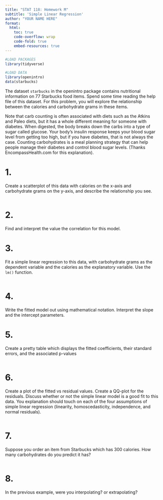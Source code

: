 ```yaml
---
title: "STAT 118: Homework M"
subtitle: 'Simple Linear Regression'
author: "YOUR NAME HERE"
format:
  html: 
    toc: true
    code-overflow: wrap
    code-fold: true
    embed-resources: true
---
```


```r
#LOAD PACKAGES 
library(tidyverse)
```


```r
#LOAD DATA
library(openintro)
data(starbucks)
```

The dataset `starbucks` in the openintro package contains nutritional information on 77 Starbucks food items. Spend some time reading the help file of this dataset. For this problem, you will explore the relationship between the calories and carbohydrate grams in these items.

Note that carb counting is often associated with diets such as the Atkins and Paleo diets, but it has a whole different meaning for someone with diabetes. When digested, the body breaks down the carbs into a type of sugar called glucose. Your body’s insulin response keeps your blood sugar level from getting too high, but if you have diabetes, that is not always the case. Counting carbohydrates is a meal planning strategy that can help people manage their diabetes and control blood sugar levels. (Thanks EncompassHealth.com for this explanation). 

# 1. 
Create a scatterplot of this data with calories on the x-axis and carbohydrate grams on the y-axis, and describe the relationship you see.

```r

```

# 2.
Find and interpret the value the correlation for this model.


# 3.
Fit a simple linear regression to this data, with carbohydrate grams as the dependent variable and the calories as the explanatory variable. Use the `lm()` function.

```r

```


# 4.
Write the fitted model out using mathematical notation. Interpret the slope and the intercept parameters.

# 5.
Create a pretty table which displays the fitted coefficients, their  standard errors, and the associated p-values 


```r

```

# 6.
Create a plot of the fitted vs residual values. Create a QQ-plot for the residuals. Discuss whether or not the simple linear model is a good fit to this data. You explanation should touch on each of the four assumptions of simple linear regression (linearity, homoscedasticity, independence, and normal residuals). 

```r

```

# 7. 
Suppose you order an item from Starbucks which has 300 calories. How many carbohydrates do you predict it has? 

```r

```

# 8.
In the previous example, were you interpolating? or extrapolating? 

